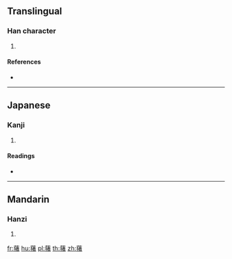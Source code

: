 {{character info/new}}
==Translingual==

===Han character===
{{Han char|rn=140|rad=艸|as=12|sn=18|four=|canj=TKHA}}

# {{defn|Han|sort=艸12}}

====References====
* {{Han ref|kx=1057.300|dkj=31949|dj=1520.190|hdz=53282.080|uh=854F|ud=34127}}

----

==Japanese==

===Kanji===
{{ja-kanji|grade=|rs=艸12}}

# {{defn|lang=ja|sort=艸12}}

====Readings====
* {{ja-readings|on=[[ちょ]] (cho)|kun=|nanori=}}

----

==Mandarin==

===Hanzi===
{{cmn-hanzi|pin=[[chú]] ([[chu2]]), [[zhā]] ([[zha1]]), [[zhū]] ([[zhu1]])|wg=ch'u<sup>2</sup>, cha<sup>1</sup>, chu<sup>1</sup>}}

# {{defn|lang=cmn|sort=艸12}}

[[fr:蕏]]
[[hu:蕏]]
[[pl:蕏]]
[[th:蕏]]
[[zh:蕏]]